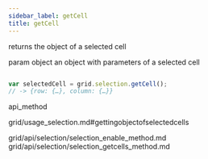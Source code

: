 ```yaml
---
sidebar_label: getCell
title: getCell
---
```



          


<Short>
 returns the object of a selected cell


</Short>



param   object  an object with parameters of a selected cell



~~~js

var selectedCell = grid.selection.getCell();
// -> {row: {…}, column: {…}}


~~~
 api_method

<Descr>



</Descr>


 grid/usage_selection.md#gettingobjectofselectedcells


 grid/api/selection/selection_enable_method.md
grid/api/selection/selection_getcells_method.md




